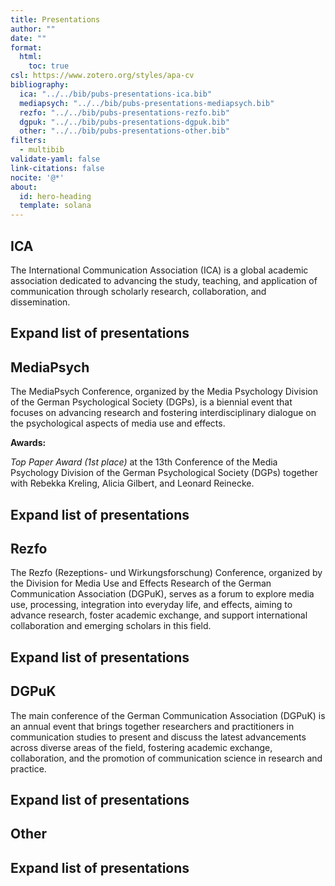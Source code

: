 ```yaml
---
title: Presentations
author: ""
date: ""
format: 
  html:
    toc: true
csl: https://www.zotero.org/styles/apa-cv
bibliography:
  ica: "../../bib/pubs-presentations-ica.bib"
  mediapsych: "../../bib/pubs-presentations-mediapsych.bib"
  rezfo: "../../bib/pubs-presentations-rezfo.bib"
  dgpuk: "../../bib/pubs-presentations-dgpuk.bib"
  other: "../../bib/pubs-presentations-other.bib"
filters:
  - multibib
validate-yaml: false
link-citations: false
nocite: '@*'
about:
  id: hero-heading
  template: solana
---
```


::: {#hero-heading}
:::

## ICA

The International Communication Association (ICA) is a global academic association dedicated to advancing the study, teaching, and application of communication through scholarly research, collaboration, and dissemination.

::: {.callout-warning collapse="true" icon=false}

## Expand list of presentations 

::: {#refs-ica}
:::

:::

## MediaPsych

The MediaPsych Conference, organized by the Media Psychology Division of the German Psychological Society (DGPs), is a biennial event that focuses on advancing research and fostering interdisciplinary dialogue on the psychological aspects of media use and effects.

**Awards:**

*Top Paper Award (1st place)* at the 13th Conference of the Media Psychology Division of the German Psychological Society (DGPs) together with Rebekka Kreling, Alicia Gilbert, and Leonard Reinecke.

::: {.callout-warning collapse="true" icon=false}

## Expand list of presentations 

::: {#refs-mediapsych}
:::

:::

## Rezfo

The Rezfo (Rezeptions- und Wirkungsforschung) Conference, organized by the Division for Media Use and Effects Research of the German Communication Association (DGPuK), serves as a forum to explore media use, processing, integration into everyday life, and effects, aiming to advance research, foster academic exchange, and support international collaboration and emerging scholars in this field.

::: {.callout-warning collapse="true" icon=false}

## Expand list of presentations 

::: {#refs-rezfo}
:::

:::

## DGPuK

The main conference of the German Communication Association (DGPuK) is an annual event that brings together researchers and practitioners in communication studies to present and discuss the latest advancements across diverse areas of the field, fostering academic exchange, collaboration, and the promotion of communication science in research and practice.

::: {.callout-warning collapse="true" icon=false}

## Expand list of presentations 

::: {#refs-dgpuk}
:::

:::

## Other

::: {.callout-warning collapse="true" icon=false}

## Expand list of presentations 

::: {#refs-other}
:::

:::